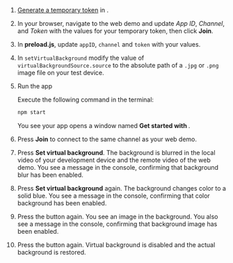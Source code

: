 <PlatformWrapper platform='electron'>

1. [Generate a temporary token](../get-started/manage-agora-account#generate-a-temporary-token) in <Vg k="CONSOLE" /> .

2. In your browser, navigate to the <Link target="_blank" to="{{Global.DEMO_BASIC_VIDEO_CALL_URL}}"><Vg k="COMPANY" /> web demo</Link> and update _App ID_, _Channel_, and _Token_ with the values for your temporary token, then click **Join**.

1. In **preload.js**, update `appID`, `channel` and `token` with your values.

1. In `setVirtualBackground` modify the value of `virtualBackgroundSource.source` to the absolute path of a `.jpg` or `.png` image file on your test device.

1. Run the app
    
    Execute the following command in the terminal:
    ```bash
    npm start
    ```
    You see your app opens a window named **Get started with <Vpd k="PRODUCT" />**.

1. Press **Join** to connect to the same channel as your web demo.

1. Press **Set virtual background**. The background is blurred in the local video of your development device and the remote video of the web demo. You see a message in the console, confirming that background blur has been enabled.

1. Press **Set virtual background** again. The background changes color to a solid blue. You see a message in the console, confirming that color background has been enabled.

1. Press the button again. You see an image in the background. You also see a message in the console, confirming that background image has been enabled.

1. Press the button again. Virtual background is disabled and the actual background is restored.

</PlatformWrapper>